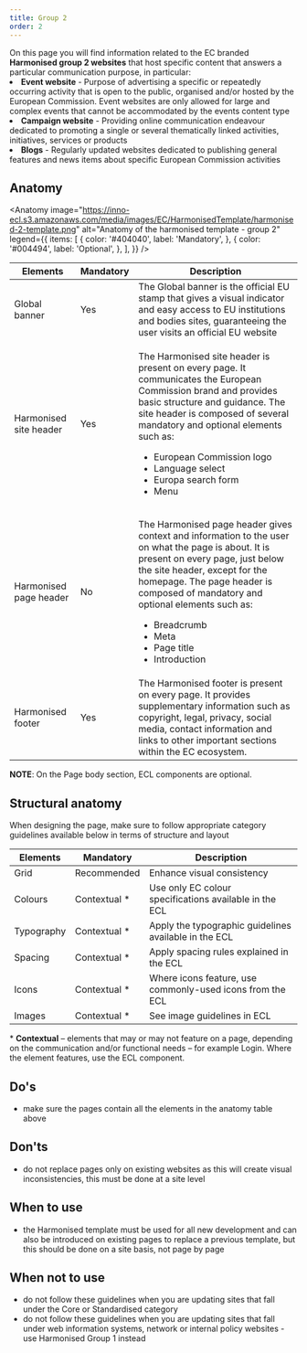 ```yaml
---
title: Group 2
order: 2
---
```



<Paragraph size="lead">
  On this page you will find information related to the EC
  branded <strong>Harmonised group 2 websites</strong> that host specific
  content that answers a particular communication purpose, in particular:
</Paragraph>

<List size="lead">
  <li>
    <strong>Event website</strong> - Purpose of advertising a specific or
    repeatedly occurring activity that is open to the public, organised and/or
    hosted by the European Commission. Event websites are only allowed for large
    and complex events that cannot be accommodated by the events content type
  </li>
  <li>
    <strong>Campaign website</strong> - Providing online communication endeavour
    dedicated to promoting a single or several thematically linked activities,
    initiatives, services or products
  </li>
  <li>
    <strong>Blogs</strong> - Regularly updated websites dedicated to publishing
    general features and news items about specific European Commission
    activities
  </li>
</List>

## Anatomy

<Anatomy
  image="https://inno-ecl.s3.amazonaws.com/media/images/EC/HarmonisedTemplate/harmonised-2-template.png"
  alt="Anatomy of the harmonised template - group 2"
  legend={{
    items: [
      {
        color: '#404040',
        label: 'Mandatory',
      },
      {
        color: '#004494',
        label: 'Optional',
      },
    ],
  }}
/>

| Elements                                                                                                           | Mandatory | Description                                                                                                                                                                                                                                                                                                                                       |
| ------------------------------------------------------------------------------------------------------------------ | --------- | ------------------------------------------------------------------------------------------------------------------------------------------------------------------------------------------------------------------------------------------------------------------------------------------------------------------------------------------------- |
| <Link to="https://webgate.ec.europa.eu/fpfis/wikis/display/webtools/Global+banner" standalone>Global banner</Link> | Yes       | The Global banner is the official EU stamp that gives a visual indicator and easy access to EU institutions and bodies sites, guaranteeing the user visits an official EU website                                                                                                                                                                 |
| <Link to="/ec/harmonised-templates/site-header/group2/" standalone>Harmonised site header</Link>                   | Yes       | <p>The Harmonised site header is present on every page. It communicates the European Commission brand and provides basic structure and guidance. The site header is composed of several mandatory and optional elements such as:</p><ul><li>European Commission logo</li><li>Language select</li><li>Europa search form</li><li>Menu</li></ul>                 |
| <Link to="/ec/harmonised-templates/page-header/group2/" standalone>Harmonised page header</Link>                   | No        | <p>The Harmonised page header gives context and information to the user on what the page is about. It is present on every page, just below the site header, except for the homepage. The page header is composed of mandatory and optional elements such as:</p><ul><li>Breadcrumb</li><li>Meta</li><li>Page title</li><li>Introduction</li></ul> |
| <Link to="/ec/harmonised-templates/footer/group2/" standalone>Harmonised footer</Link>                             | Yes       | The Harmonised footer is present on every page. It provides supplementary information such as copyright, legal, privacy, social media, contact information and links to other important sections within the EC ecosystem.                                                                                                        |

**NOTE**: On the Page body section, ECL components are optional.

## Structural anatomy

When designing the page, make sure to follow appropriate category guidelines available below in terms of structure and layout

| Elements                                                           | Mandatory     | Description                                                             |
| ------------------------------------------------------------------ | ------------- | ----------------------------------------------------------------------- |
| <Link to="/ec/utilities/grid/" standalone>Grid</Link>              | Recommended   | Enhance visual consistency                                              |
| <Link to="/ec/guidelines/colours/" standalone>Colours</Link>       | Contextual \* | Use only EC colour specifications available in the ECL                  |
| <Link to="/ec/guidelines/typography/" standalone>Typography</Link> | Contextual \* | Apply the typographic guidelines available in the ECL                   |
| <Link to="/ec/guidelines/spacing/" standalone>Spacing</Link>       | Contextual \* | Apply spacing rules explained in the ECL                                |
| <Link to="/ec/guidelines/iconography/" standalone>Icons</Link>     | Contextual \* | Where icons feature, use commonly-used icons from the ECL               |
| <Link to="/ec/guidelines/images/" standalone>Images</Link>         | Contextual \* | See image guidelines in ECL                                             |

<Paragraph size="s">
  * <strong>Contextual</strong> – elements that may or may not feature on a
  page, depending on the communication and/or functional needs – for example
  Login. Where the element features, use the ECL component.
</Paragraph>

## Do's

- make sure the pages contain all the elements in the anatomy table above

## Don'ts

- do not replace pages only on existing websites as this will create visual inconsistencies, this must be done at a site level

## When to use

- the Harmonised template must be used for all new development and can also be introduced on existing pages to replace a previous template, but this should be done on a site basis, not page by page

## When not to use

- do not follow these guidelines when you are updating sites that fall under the <Link to="/ec/core-template/">Core</Link> or <Link to="/ec/standardised-template/">Standardised</Link> category
- do not follow these guidelines when you are updating sites that fall under web information systems, network or internal policy websites - use <Link to="/ec/harmonised-templates/group1/">Harmonised Group 1</Link> instead
